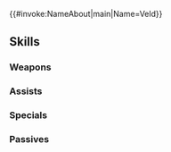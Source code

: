 {{#invoke:NameAbout|main|Name=Veld}}{{HeroPage Tabs}}
{{Hero Infobox
|Name=Veld
|Title=Manfroy's Rock
|WeaponType=Red Tome
|MoveType=Infantry
|Origin=Fire Emblem: Thracia 776
|Gender=Male
|actorEN=Edward Bosco
|actorJP=ふくまつ進紗
|artist=種田和宏
|additionDate=January 7, 2021
|releaseDate=January 9, 2021
|cv1=4
|cv2=4000100
|TagID=ベルド
|InternalID=615
|Properties=ghb,limited,hat
|description=Bishop of the Loptr Church. Works to support his lord, Manfroy, carrying out the will of the church. Appears in Fire Emblem: Thracia 776.
}}
{{Stats Page
|Lv1HP=19|Lv1ATK=10|Lv1SPD=7|Lv1DEF=5|Lv1RES=8
|GRHP=55|GRATK=65|GRSPD=45|GRDEF=40|GRRES=65
}}
==Skills==
===Weapons===
{{Weapons Table
|weapon1=Flux
|weapon1Default=1
|weapon1Unlock=1
|weapon2=Ruin
|weapon2Default=2
|weapon2Unlock=2
|weapon3=Fenrir
|weapon3Default=4
|weapon3Unlock=3
|weapon4=Petrify
|weapon4Default=5
|weapon4Unlock=5
}}
===Assists===
{{Assists Table}}
===Specials===
{{Specials Table
|special1=Chilling Wind
|special1Default=4
|special1Unlock=3
|special2=Glacies
|special2Unlock=4
}}
===Passives===
{{Passives Table
|passiveB1=Chill Res 1
|passiveB2=Chill Res 2
|passiveB3=Chill Res 3
|passiveB1Unlock=1
|passiveB2Unlock=2
|passiveB3Unlock=4
|passiveC1=Res Opening 1
|passiveC2=Res Opening 2
|passiveC3=Res Opening 3
|passiveC1Unlock=3
|passiveC2Unlock=4
|passiveC3Unlock=5
}}
{{Heroes Navbox}}